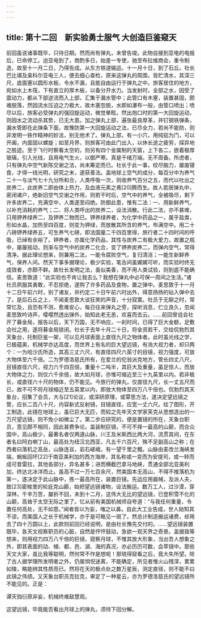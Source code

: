 ```yaml
---
---
---
```

title: 第十二回　新实验勇士服气 大创造巨鉴窥天
---



前回虽说诸事既毕，只待日期。然而尚有弹丸，未曾告竣。此物自接到亚电的电报后，已命停工。迨亚电到了，商酌多日，始差一专使，驰至布拉维商会，重令制造，故至十一月二日，乃得告成。从东方铁道输运，十一月十日，到了石丘。社长巴比堪及臬科尔亚电三人，便去细心查检，原来这弹丸的周围，皆贮清水，其深三尺，底面塞以圆形水板，令水不漏，且能自由运行于弹丸之中。旅客居住的地方，宛如水上木筏，下有直立的厚木板，以备分开水力。当发射时，全部之水，因受了震动力，都从下部逆流而入上部，汇集于漏水管中；此管口有木塞，装置甚固，颇难脱落，然因流水压迫之力极大，故木塞忽脱，水即如瀑布一般，由管口喷出；喷尽以后，旅客必受弹丸的强回旋运动，微觉晕眩。然出炮口时的第一大回旋运动，则因水之流动杀其势，已无大患。加之弹丸上部，遍张最良厚革，并钉钢铁弹条，漏水管即在此弹条下面，故豫防第一大回旋运动之法，已尽全力，若尚不能防，则非发明一铁作精神的妙法，别无他术了。弹丸上部，有一小穴，用纯铝为门，可以开阖，内面固以螺旋；如至月界，则旅客可由此门出入，以休长途之疲劳，探异地之胜迹。至于飞行时察看太空的，则另有四个金属制的天窗，上下各二，嵌着极厚玻璃，引入光线，且用电气生火，以御严寒。真是千绪万端，无不周备。所虑者，只有弹丸中空气新陈交谢之法，尚未筹定而已。社长于此一事，绞尽脑力，屡废寝食，才得一线光明，研究之末，遂获善法。盖地球上空气的成分，每百分中为养气二十一与淡气七十九分所和合，人类呼吸一次，则收养气百分之五，而代以吐出之炭养二，此炭养二即由体上热力，及血液元素之弗[20]腾而生。故人若居弹丸中，密闭诸户，绝新旧空气交谢之作用，则若干时后，空气中的养气，全被吸尽，剩下许多炭养二，充满空中，人类遂至闷绝。防御此患，惟有二法：一、用新鲜养气，以补充消耗的养气；二、将人类呼出的炭养二，设法消散。行此二法，亦不甚难，只用钾养绿养二，及钾养二物而已。钾养绿养者，为化学中药品之一，属乎盐类，形如水晶，加热至四百度，则变为钾绿，而放散其所含的养气，布满空中。用二十八磅钾养绿养五，可生养气七磅，即法国量二千四百里得，旅行者二十四时间的呼吸，已绰有余裕了。钾养者，亦属化学药品，其性与炭养二有极大爱力，故置之瓶中，屡屡摇动，则渐与空气中的炭养二化合，变了钾养炭养二，而弹内空气，常得清净。据此理论想来，则兼用二法，一能令腐败空气，复归清洁；一能生新鲜养气，保养人间。然天下事多据理论，极少实验，笔舌间虽娓娓可听，而实验时终无成效者，亦颇不鲜。故社长发明之法，虽似美善，而不用人类试验，则到底不能确信。麦思敦道：“此实验也不肯让我去么？我想在弹丸中必可保一周间之生活。”诸社员夙服其勇敢，不忍拒绝，遂购了许多药品及食物，置之弹中。麦思敦于十一月十二日午前六时，别了诸友，并约定二十日午前六时出外，得意扬扬的钻入弹中去了。是后石丘之上，不闻麦思敦大谈狂笑的声音，十分寂寞。社员于无聊之时，常常忆及，且恐有不测，愈难安心，每日往来弹丸之旁，探听消息，伫立良久，忽闻麦思敦吟诗声，嘤嘤然透出弹外，始知此老无恙，欢喜而去云。……前回曾说会社开了募金局，报告以后，天下万国，无不响应，一刹时间，已得了巨大金额，足敷会社之用，遂将募金局锁闭。社长于去年十月二十日，将金资若干，交给侃勃烈其天象台，托制巨鉴一架，可以见月球表面上直径九尺之物体者。此时虽光线之学，已极蕴奥，机械学亦达高度，而世界上有名的巨大望远镜，有浩大视力者，却只两个：一为哈沙氏所造，其高三丈六尺，有直径四尺六英寸的目镜，视力强度，可放大物体至六千倍。二为罗德洛慈氏所有，在爱兰的佗翁派克地方，管长四丈八尺，目镜直径六尺，视力六千四百倍，重量十二吨半，其巨大及重量，虽足惊人，而放大物体之力，则仅六千余倍，故大如月球，亦惟可缩近至三十九英里以内。若非极长，或直径六十尺的物体，仍不能见。今旅行的弹丸，仅直径九尺，长一丈五尺而已，故不可不将月球缩近至五英里以内，即放大物体至四万八千倍也。侃勃烈其天象台，招集了会员，大与[21]论议，或深研原理，或覃思方法，遂决定望远镜之管，应长二百八十尺，内容新式反射镜，目镜直径，应宽一丈六尺。绘了图形，开工制造，此镜在地球上，虽已巨大无匹，而较之先年天文学家芙克从思想造出的一万尺望远镜，则不免小如微尘了。第二步应研究的，便是置镜的所在，天象台职员，意见颇不相同，因此甚费争论。盖装制巨镜，不可不择一最高的山巅，而合众国中，高山极少，最著名者仅两道山脉，川王及米斯西比两大河，流贯其间，在东者名曰阿白喇丁山，最高处为纽汉北西亚，凡五千六百尺，殊不足副高山之称；在西者曰落机之高岳，山脉连亘，岩石嵯峨，有一望千里之概。山脉由麦改兰海峡发端，蜿蜒回坏[22]于南亚美利加的西方海岸，其名称或一变而为安提司，或一转而成可昔雷拉，其他各部分，异名甚多；进而横截巴拿马地峡，贯通全部北亚美利加，终达北冰洋而止。虽高不过一万七百余尺，然美国本无高山，不得不推落机为第一，遂决定于此山脉中，拣一最高所在，装置巨镜。先运应用器械，及派人夫，致[23]密梭里的轮庇克山巅，始把望远镜诸物，设法搬运。数万工人，过沙漠，穿深林，千辛万苦，屡折不回，未到十二月，这伟大无比的望远镜，已登积雪不化的山巅，高耸于太空无际之里了。忆从前有美国机械师自夸道：“与我任何重量，令置任何高处，无不如意。”闻者皆以为妄，嗤之以鼻。自此大工业告成，世人始知其不谬。而美国人之长于机械学，亦于是可略见一斑了。然总计制造搬运诸费，却用去了四十万圆以上，此款则前回已经说明，是由社长豫先交付的。……望远镜装置既毕，各天文视察职员的心脏，自然是怦怦鼓动，急欲一观天界之奇景。盖据我等想来，则用视力四万八千倍的巨镜，窥察月球，不惟其放大形象，当出吾人想象之外，即其表面的动、植、都、邑、湖、海的真况，亦必历历可数，会萃镜中。那些天文大家，虽比我等聪明，然何常不作是想呢！那晓得窥看之后，竟大失所望。除了古人据学理所发明者之外，仍属惝怳迷离，不能确定，所见者惟火山残滓，累累如陵，略能辨其性质而已。然将在天的极点处之数万星辰，测定直径，则不能不曰此镜之伟绩。又天象台职员克拉克，审定了一种星云，亦为罗德洛慈氏的望远镜所不能见的。正是：

谭天驺衍原非妄，机械终难敌慧观。

这望远镜，毕竟能否看出月球上的弹丸，须待下回分解。